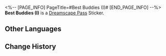 <%-- [PAGE_INFO]
PageTitle=#Best Buddies (I)#
[END_PAGE_INFO] --%>
{{Stub|Location information}}
{{Item Infobox
|id          = 223501
|image       = Dreamscape Pass Sticker Best Buddies (I).png{{subst:void|<!--$UPLOAD:<<SpriteOutput/TravelBrochure/StickFigures/223501.png>-<Dreamscape Pass Sticker Best Buddies (I).png>-<Item Icons>>-->}}
|type        = Dreamscape Pass Sticker
|type2       = The Most Absurd Stage Stickers
|invCategory = 
|rarity      = 4
|effect      = 
|description = Digital stickers that can be used to decorate the pages of the Dreamtour Handbook. They come in many different styles.
|source1     = [[Take a photo with your companions in the Hamster Ball Knight section of the studio]]
}}
{{Description|The nightmare of all square-faced people.}}
'''Best Buddies (I)''' is a [[Dreamscape Pass]] Sticker.

==Other Languages==
{{Other Languages
|en   = Best Buddies (I)
|zhs  = 好伙计们•一
|zht  = 好夥計們•一
|ja   = よき仲間たち・1
|ko   = 좋은 친구들•1
|es   = Mejores amigos&nbsp;I
|fr   = Grande amitié (I)
|ru   = Лучшие друзья I
|th   = ผองเพื่อนแสนดี 1
|vi   = Những Cộng Sự Tốt 1
|de   = Beste Freunde I
|id   = Sahabat Baik 1
|pt   = Melhores Amigos (I)
}}

==Change History==
{{Change History|2.1}}